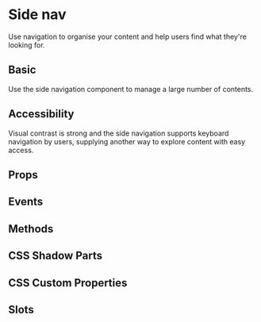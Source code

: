 # Side nav
Use navigation to organise your content and help users find what they're looking for.

## Basic
Use the side navigation component to manage a large number of contents.


<Basic/>

## Accessibility
Visual contrast is strong and the side navigation supports keyboard navigation by users, supplying another way to explore content with easy access.

## Props


<Props />

## Events


<Events />

## Methods


<Methods />

## CSS Shadow Parts


<Parts />

## CSS Custom Properties


<CustomProps />

## Slots


<Slots />

